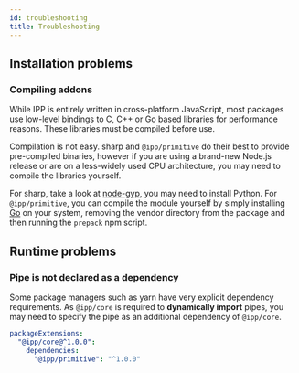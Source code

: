 ```yaml
---
id: troubleshooting
title: Troubleshooting
---
```


## Installation problems

### Compiling addons

While IPP is entirely written in cross-platform JavaScript, most packages use low-level bindings to C, C++ or Go based libraries for performance reasons. These libraries must be compiled before use.

Compilation is not easy. sharp and `@ipp/primitive` do their best to provide pre-compiled binaries, however if you are using a brand-new Node.js release or are on a less-widely used CPU architecture, you may need to compile the libraries yourself.

For sharp, take a look at [node-gyp](https://github.com/nodejs/node-gyp), you may need to install Python. For `@ipp/primitive`, you can compile the module yourself by simply installing [Go](https://golang.org/) on your system, removing the vendor directory from the package and then running the `prepack` npm script.


## Runtime problems

### Pipe is not declared as a dependency

Some package managers such as yarn have very explicit dependency requirements. As `@ipp/core` is required to **dynamically import** pipes, you may need to specify the pipe as an additional dependency of `@ipp/core`.

```yaml title=".yarnrc.yml"
packageExtensions:
  "@ipp/core@^1.0.0":
    dependencies:
      "@ipp/primitive": "^1.0.0"
```
